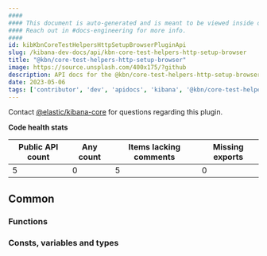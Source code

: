 ```yaml
---
####
#### This document is auto-generated and is meant to be viewed inside our experimental, new docs system.
#### Reach out in #docs-engineering for more info.
####
id: kibKbnCoreTestHelpersHttpSetupBrowserPluginApi
slug: /kibana-dev-docs/api/kbn-core-test-helpers-http-setup-browser
title: "@kbn/core-test-helpers-http-setup-browser"
image: https://source.unsplash.com/400x175/?github
description: API docs for the @kbn/core-test-helpers-http-setup-browser plugin
date: 2023-05-06
tags: ['contributor', 'dev', 'apidocs', 'kibana', '@kbn/core-test-helpers-http-setup-browser']
---
```




Contact [@elastic/kibana-core](https://github.com/orgs/elastic/teams/kibana-core) for questions regarding this plugin.

**Code health stats**

| Public API count  | Any count | Items lacking comments | Missing exports |
|-------------------|-----------|------------------------|-----------------|
| 5 | 0 | 5 | 0 |

## Common

### Functions
<DocDefinitionList data={kbnCoreTestHelpersHttpSetupBrowserObj.common.functions}/>

### Consts, variables and types
<DocDefinitionList data={kbnCoreTestHelpersHttpSetupBrowserObj.common.misc}/>

